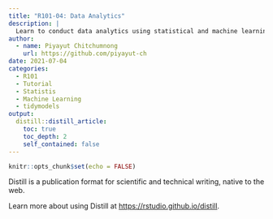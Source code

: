 ```yaml
---
title: "R101-04: Data Analytics"
description: |
  Learn to conduct data analytics using statistical and machine learning techniques.
author:
  - name: Piyayut Chitchumnong
    url: https://github.com/piyayut-ch
date: 2021-07-04
categories:
  - R101
  - Tutorial
  - Statistis
  - Machine Learning
  - tidymodels
output:
  distill::distill_article:
    toc: true
    toc_depth: 2
    self_contained: false
---
```



```r
knitr::opts_chunk$set(echo = FALSE)
```

Distill is a publication format for scientific and technical writing, native to the web.

Learn more about using Distill at <https://rstudio.github.io/distill>.



